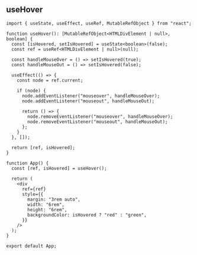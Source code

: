 
## useHover

```tsx
import { useState, useEffect, useRef, MutableRefObject } from "react";

function useHover(): [MutableRefObject<HTMLDivElement | null>, boolean] {
  const [isHovered, setIsHovered] = useState<boolean>(false);
  const ref = useRef<HTMLDivElement | null>(null);

  const handleMouseOver = () => setIsHovered(true);
  const handleMouseOut = () => setIsHovered(false);

  useEffect(() => {
    const node = ref.current;

    if (node) {
      node.addEventListener("mouseover", handleMouseOver);
      node.addEventListener("mouseout", handleMouseOut);

      return () => {
        node.removeEventListener("mouseover", handleMouseOver);
        node.removeEventListener("mouseout", handleMouseOut);
      };
    }
  }, []);

  return [ref, isHovered];
}

function App() {
  const [ref, isHovered] = useHover();

  return (
    <div
      ref={ref}
      style={{
        margin: "3rem auto",
        width: "6rem",
        height: "6rem",
        backgroundColor: isHovered ? "red" : "green",
      }}
    />
  );
}

export default App;
```

